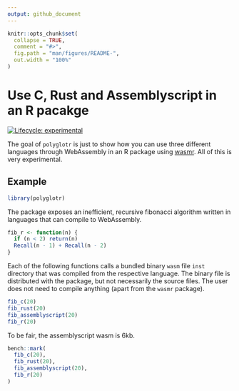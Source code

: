```yaml
---
output: github_document
---
```


<!-- README.md is generated from README.Rmd. Please edit that file -->

```r
knitr::opts_chunk$set(
  collapse = TRUE,
  comment = "#>",
  fig.path = "man/figures/README-",
  out.width = "100%"
)
```
# Use C, Rust and Assemblyscript in an R pacakge

<!-- badges: start -->
[![Lifecycle: experimental](https://img.shields.io/badge/lifecycle-experimental-orange.svg)](https://www.tidyverse.org/lifecycle/#experimental)
<!-- badges: end -->

The goal of `polyglotr` is just to show how you can use three different languages through WebAssembly in an R package using [wasmr](https://github.com/dirkschumacher/wasmr). All of this is very experimental.

## Example


```r
library(polyglotr)
```

The package exposes an inefficient, recursive fibonacci algorithm written in languages that can compile to WebAssembly.

```r
fib_r <- function(n) {
  if (n < 2) return(n)
  Recall(n - 1) + Recall(n - 2)
}
```


Each of the following functions calls a bundled binary `wasm` file `inst` directory that was compiled from the respective language. The binary file is distributed with the package, but not necessarily the source files. The user does not need to compile anything (apart from the `wasmr` package).

```r
fib_c(20)
fib_rust(20)
fib_assemblyscript(20)
fib_r(20)
```


To be fair, the assemblyscript wasm is 6kb.

```r
bench::mark(
  fib_c(20),
  fib_rust(20),
  fib_assemblyscript(20),
  fib_r(20)
)
```

